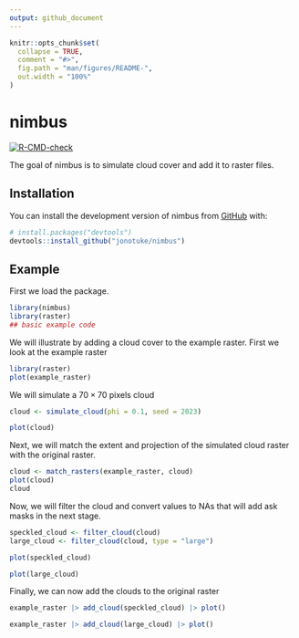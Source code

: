 ```yaml
---
output: github_document
---
```


<!-- README.md is generated from README.Rmd. Please edit that file -->

```r
knitr::opts_chunk$set(
  collapse = TRUE,
  comment = "#>",
  fig.path = "man/figures/README-",
  out.width = "100%"
)
```

# nimbus

<!-- badges: start -->
[![R-CMD-check](https://github.com/jonotuke/nimbus/actions/workflows/R-CMD-check.yaml/badge.svg)](https://github.com/jonotuke/nimbus/actions/workflows/R-CMD-check.yaml)
<!-- badges: end -->

The goal of nimbus is to simulate cloud cover and add it to raster files. 

## Installation

You can install the development version of nimbus from [GitHub](https://github.com/) with:

``` r
# install.packages("devtools")
devtools::install_github("jonotuke/nimbus")
```

## Example

First we load the package. 

```r
library(nimbus)
library(raster)
## basic example code
```

We will illustrate by adding a cloud cover to the example raster. First we look at the example raster

```r
library(raster)
plot(example_raster)
```

We will simulate a $70 \times 70$ pixels cloud

```r
cloud <- simulate_cloud(phi = 0.1, seed = 2023)
```

```r
plot(cloud)
```

Next, we will match the extent and projection of the simulated cloud raster with the original raster. 

```r
cloud <- match_rasters(example_raster, cloud)
plot(cloud)
cloud
```

Now, we will filter the cloud and convert values to NAs that will add ask masks in the next stage. 

```r
speckled_cloud <- filter_cloud(cloud)
large_cloud <- filter_cloud(cloud, type = "large")
```

```r
plot(speckled_cloud)
```

```r
plot(large_cloud)
```

Finally, we can now add the clouds to the original raster

```r
example_raster |> add_cloud(speckled_cloud) |> plot()
```

```r
example_raster |> add_cloud(large_cloud) |> plot()
```








